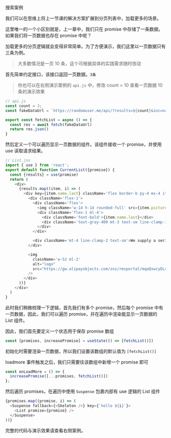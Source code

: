 
搜索案例

我们可以在思维上将上一节课的解决方案扩展到分页列表中，加载更多的场景。

这里唯一的一个小区别就是，上一章中，我们只在 promise 中存储了一条数据。如果我们将一页数据也存在 promise 中呢？

加载更多的分页逻辑就会变得非常简单。为了方便演示，我们这里以一页数据只有三条为例。

> 大多数情况是一页 10 条，这个可根据具体的实践需求随时改动


首先简单约定接口，该接口返回一页数据。`3条`

> 你也可以在右侧演示案例的 `api.js` 中，修改 count = 10 查看一页数据 10 条的演示效果

```javascript
// api.js
const count = 3;
const fakeDataUrl = `https://randomuser.me/api/?results=${count}&inc=name,gender,email,nat,picture&noinfo`;

export const fetchList = async () => {
  const res = await fetch(fakeDataUrl)
  return res.json()
}
```

然后定义一个可以遍历显示一页数据的组件。该组件接收一个 promise，并使用 use 读取请求结果。

```javascript
// List.jsx
import { use } from 'react';
export default function CurrentList({promise}) {
  const {results} = use(promise)
  return (
    <div>
      {results.map((item, i) => (
        <div key={item.name.last} className='flex border-b py-4 mx-4 items-center'>
          <div className='flex-1'>
            <div className='flex'>
              <img className='w-14 h-14 rounded-full' src={item.picture.large} alt='' />
              <div className='flex-1 ml-4'>
                <div className='font-bold'>{item.name.last}</div>
                <div className='text-gray-400 mt-3 text-sm line-clamp-1'>react 19 re, a design language for background applications</div>
              </div>
            </div>

            <div className='mt-4 line-clamp-2 text-sm'>We supply a series of design principles, practical patterns and high quality design resources (Sketch and Axure), to help people create their product prototypes beautifully and efficiently.</div>
          </div>

          <img
            className='w-52 ml-2'
            alt="logo"
            src="https://gw.alipayobjects.com/zos/rmsportal/mqaQswcyDLcXyDKnZfES.png"
          />
        </div>
      ))}
    </div>
  )
}
```

此时我们稍微梳理一下逻辑，首先我们有多个 promise，然后每个 promise 中有一页数据，因此，我们可以遍历 promise，并在遍历中渲染能显示一页数据的 List 组件。

因此，我们首先要定义一个状态用于保存 promise 数组

```javascript
const [promises, increasePromise] = useState(() => [fetchList()])
```

初始化时需要渲染一页数据，所以我们设置该数组的默认值为 `[fetchList()]`

loadmore 事件触发之后，我们只需要往该数组中新增一个 promise 即可

```javascript
const onLoadMore = () => {
  increasePromise([...promises, fetchList()])
};
```

然后遍历 promises，在遍历中使用 `Suspense` 包裹内部有 use 逻辑的 List 组件

```javascript
{promises.map((promise, i) => (
  <Suspense fallback={<Skeleton />} key={`hello ${i}`}>
    <List promise={promise} />
  </Suspense>
))}
```

完整的代码与演示效果请查看右侧案例。
